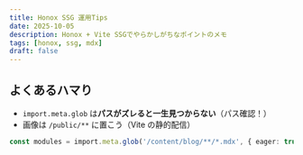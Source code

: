 ```yaml
---
title: Honox SSG 運用Tips
date: 2025-10-05
description: Honox + Vite SSGでやらかしがちなポイントのメモ
tags: [honox, ssg, mdx]
draft: false
---
```


## よくあるハマり

- `import.meta.glob` は**パスがズレると一生見つからない**（パス確認！）
- 画像は `/public/**` に置こう（Vite の静的配信）

```ts title="app/routes/blog/index.tsx の注意"
const modules = import.meta.glob('/content/blog/**/*.mdx', { eager: true });
```
